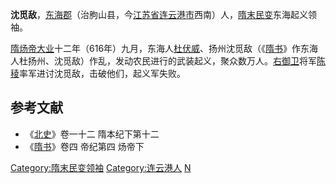 '''沈觅敌'''，[[东海郡|东海郡]]（治朐山县，今[[江苏省|江苏省]][[连云港市|连云港市]]西南）人，[[隋末民变|隋末民变]]东海起义领袖。

[[隋炀帝|隋炀帝]][[大业|大业]]十二年（616年）九月，东海人[[杜伏威|杜伏威]]、扬州沈觅敌（《[[隋书|隋书]]》作东海人杜扬州、沈觅敌）作乱，发动农民进行的武装起义，聚众数万人。[[右领军卫|右御卫]]将军[[陈稜|陈稜]]率军进讨沈觅敌，击破他们，起义军失败。

==参考文献==
*《[[北史|北史]]》卷一十二 隋本纪下第十二
*《[[隋书|隋书]]》卷四 帝纪第四 炀帝下
{{DEFAULTSORT:S}}
[[Category:隋末民变领袖|Category:隋末民变领袖]]
[[Category:连云港人|Category:连云港人]]
[[Category:沈姓|N]]